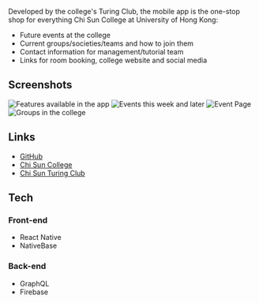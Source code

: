 
Developed by the college's Turing Club, the mobile app is the one-stop shop for everything Chi Sun College at University of Hong Kong:

- Future events at the college
- Current groups/societies/teams and how to join them
- Contact information for management/tutorial team
- Links for room booking, college website and social media

## Screenshots

<Image src={MenuPage} alt="Features available in the app" />

<Image src={EventsPage} alt="Events this week and later" />

<Image src={EventPage} alt="Event Page" />

<Image src={GroupsPage} alt="Groups in the college" />

## Links

- [GitHub](https://github.com/hkuturingclub/ChiSunApp)
- [Chi Sun College](http://www.chisuncollege.hku.hk/)
- [Chi Sun Turing Club](https://github.com/hkuturingclub)

## Tech

### Front-end

- React Native
- NativeBase

### Back-end

- GraphQL
- Firebase
